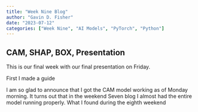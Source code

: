 ```yaml
---
title: "Week Nine Blog"
author: "Gavin D. Fisher"
date: "2023-07-12"
categories: ["Week Nine", "AI Models", "PyTorch", "Python"]
---
```


## CAM, SHAP, BOX, Presentation

This is our final week with our final presentation on Friday.

First I made a guide 

I am so glad to announce that I got the CAM model working as of Monday morning. It turns out that in the weekend Seven blog I almost had the entire model running properly. What I found during the eighth weekend 
